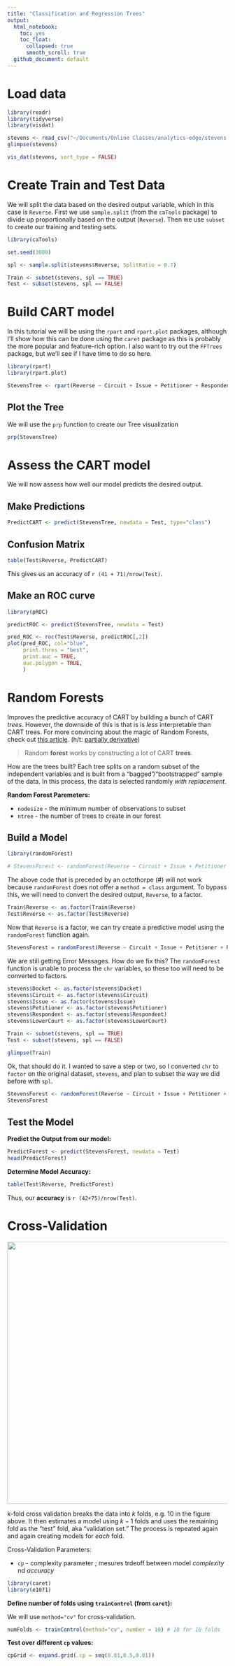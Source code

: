 ```yaml
---
title: "Classification and Regression Trees"
output: 
  html_notebook:
    toc: yes
    toc_float:
      collapsed: true
      smooth_scroll: true
  github_document: default
---
```


# Load data

```r
library(readr)
library(tidyverse)
library(visdat)

stevens <- read_csv("~/Documents/Online Classes/analytics-edge/stevens.csv")
glimpse(stevens)

vis_dat(stevens, sort_type = FALSE)
```


# Create Train and Test Data

We will split the data based on the desired output variable, which in this case is `Reverse`. First we use `sample.split` (from the `caTools` package) to divide up proportionally based on the output (`Reverse`). Then we use `subset` to create our training and testing sets.

```r
library(caTools)

set.seed(3000)

spl <- sample.split(stevens$Reverse, SplitRatio = 0.7)

Train <- subset(stevens, spl == TRUE)
Test <- subset(stevens, spl == FALSE)
```

# Build CART model

In this tutorial we will be using the `rpart` and `rpart.plot` packages, although I'll show how this can be done using the `caret` package as this is probably the more popular and feature-rich option. I also want to try out the `FFTrees` package, but we'll see if I have time to do so here.

```r
library(rpart)
library(rpart.plot)

StevensTree <- rpart(Reverse ~ Circuit + Issue + Petitioner + Respondent + LowerCourt + Unconst, data = Train, method = "class", minbucket = 25)
```

## Plot the Tree

We will use the `prp` function to create our Tree visualization

```r
prp(StevensTree)
```

# Assess the CART model

We will now assess how well our model predicts the desired output.

## Make Predictions

```r
PredictCART <- predict(StevensTree, newdata = Test, type="class")
```

## Confusion Matrix

```r
table(Test$Reverse, PredictCART)
```

This gives us an accuracy of `r (41 + 71)/nrow(Test)`.

## Make an ROC curve

```r
library(pROC)

predictROC <- predict(StevensTree, newdata = Test)

pred_ROC <- roc(Test$Reverse, predictROC[,2])
plot(pred_ROC, col="blue", 
     print.thres = "best", 
     print.auc = TRUE,
     auc.polygon = TRUE,
     )
```

# Random Forests

Improves the predictive accuracy of CART by building a bunch of CART _trees_. However, the downside of this is that is is _less_ interpretable than CART trees. For more convincing about the magic of Random Forests, check out [this article](https://machinelearningmastery.com/use-random-forest-testing-179-classifiers-121-datasets/). (h/t: [partially derivative](http://partiallyderivative.com/news/2014/12/19/episode-6-the-one-about-star-trek-zombies-and-contraceptives))

> Random **forest** works by constructing a lot of CART **trees**.

How are the trees built? Each tree splits on a random subset of the independent variables and is built from a "bagged"/"bootstrapped" sample of the data. In this process, the data is selected randomly _with replacement_.

**Random Forest Paremeters:**

- `nodesize` - the minimum number of observations to subset
- `ntree` - the number of trees to create in our forest

## Build a Model

```r
library(randomForest)

# StevensForest <- randomForest(Reverse ~ Circuit + Issue + Petitioner + Respondent + LowerCourt + Unconst, data = Train, nodesize=25, ntree=200)
```

The above code that is preceded by an octothorpe (#) will not work because `randomForest` does not offer a `method = class` argument. To bypass this, we will need to convert the desired output, `Reverse`, to a factor.

```r
Train$Reverse <- as.factor(Train$Reverse)
Test$Reverse <- as.factor(Test$Reverse)
```

Now that `Reverse` is a factor, we can try create a predictive model using the `randomForest` function again.

```r
StevensForest = randomForest(Reverse ~ Circuit + Issue + Petitioner + Respondent + LowerCourt + Unconst, data = Train, nodesize=25)
```

We are still getting Error Messages. How do we fix this? The `randomForest` function is unable to process the `chr` variables, so these too will need to be converted to factors.

```r
stevens$Docket <- as.factor(stevens$Docket)
stevens$Circuit <- as.factor(stevens$Circuit)
stevens$Issue <- as.factor(stevens$Issue)
stevens$Petitioner <- as.factor(stevens$Petitioner)
stevens$Respondent <- as.factor(stevens$Respondent)
stevens$LowerCourt <- as.factor(stevens$LowerCourt)

Train <- subset(stevens, spl == TRUE)
Test <- subset(stevens, spl == FALSE)

glimpse(Train)
```

Ok, that should do it. I wanted to save a step or two, so I converted `chr` to `factor` on the original dataset, `stevens`, and plan to subset the way we did before with `spl`.

```r
StevensForest <- randomForest(Reverse ~ Circuit + Issue + Petitioner + Respondent + LowerCourt + Unconst, data = Train, nodesize=25, ntree=200)
StevensForest
```

## Test the Model

**Predict the Output from our model:**

```r
PredictForest <- predict(StevensForest, newdata = Test)
head(PredictForest)
```

**Determine Model Accuracy:**

```r
table(Test$Reverse, PredictForest)
```

Thus, our **accuracy** is `r (42+75)/nrow(Test)`. 

# Cross-Validation

<center><img src = "http://karlrosaen.com/ml/learning-log/2016-06-20/k-fold-diagram.png" width = 600></center>

k-fold cross validation breaks the data into $k$ folds, e.g. 10 in the figure above. It then estimates a model using $k-1$ folds and uses the remaining fold as the "test" fold, aka "validation set." The process is repeated again and again creating models for _each_ fold.

Cross-Validation Parameters:

- `cp` - complexity parameter ; mesures trdeoff between model _complexity_ nd _accuracy_


```r
library(caret)
library(e1071)
```

**Define number of folds using `trainControl` (from `caret`):**

We will use `method="cv"` for cross-validation.

```r
numFolds <- trainControl(method="cv", number = 10) # 10 for 10 folds
```

**Test over different `cp` values:**

```r
cpGrid <- expand.grid(.cp = seq(0.01,0.5,0.01))
```

